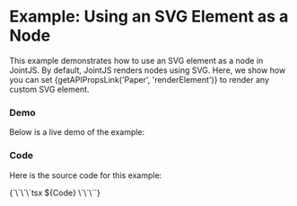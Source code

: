 

<Meta of={Stories} />

# Example: Using an SVG Element as a Node

This example demonstrates how to use an SVG element as a node in JointJS. By default, JointJS renders nodes using SVG. Here, we show how you can set {getAPIPropsLink('Paper', 'renderElement')} to render any custom SVG element.

### Demo

Below is a live demo of the example:

<Canvas of={Stories.Default} />

### Code

Here is the source code for this example:

<Markdown>
{`\`\`\`tsx
${Code}
\`\`\``}
</Markdown>









